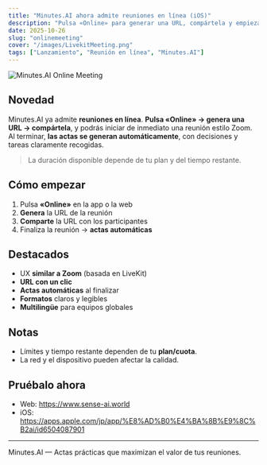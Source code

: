 ```yaml
---
title: "Minutes.AI ahora admite reuniones en línea (iOS)"
description: "Pulsa «Online» para generar una URL, compártela y empieza al instante una reunión al estilo Zoom. Al finalizar, se generan actas limpias automáticamente."
date: 2025-10-26
slug: "onlinemeeting"
cover: "/images/LivekitMeeting.png"
tags: ["Lanzamiento", "Reunión en línea", "Minutes.AI"]
---
```


![Minutes.AI Online Meeting](/images/LivekitMeeting.png)

## Novedad
Minutes.AI ya admite **reuniones en línea**. **Pulsa «Online» → genera una URL → compártela**, y podrás iniciar de inmediato una reunión estilo Zoom. Al terminar, **las actas se generan automáticamente**, con decisiones y tareas claramente recogidas.

> La duración disponible depende de tu plan y del tiempo restante.

## Cómo empezar
1. Pulsa **«Online»** en la app o la web  
2. **Genera** la URL de la reunión  
3. **Comparte** la URL con los participantes  
4. Finaliza la reunión → **actas automáticas**

## Destacados
- UX **similar a Zoom** (basada en LiveKit)
- **URL con un clic**
- **Actas automáticas** al finalizar
- **Formatos** claros y legibles
- **Multilingüe** para equipos globales

## Notas
- Límites y tiempo restante dependen de tu **plan/cuota**.  
- La red y el dispositivo pueden afectar la calidad.

## Pruébalo ahora
- Web: https://www.sense-ai.world  
- iOS: https://apps.apple.com/jp/app/%E8%AD%B0%E4%BA%8B%E9%8C%B2ai/id6504087901

---
Minutes.AI — Actas prácticas que maximizan el valor de tus reuniones.
